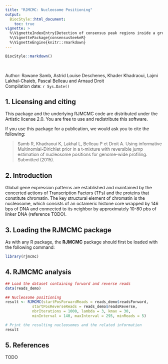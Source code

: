 ```yaml
---
title: "RJMCMC: Nucleosome Positioning"
output:
  BiocStyle::html_document:
    toc: true
vignette: >
  %\VignetteIndexEntry{Detection of consensus peak regions inside a group of experiences using narrowPeak files}
  %\VignettePackage{consensusSeekeR}
  %\VignetteEngine{knitr::rmarkdown}
---
```


```r
BiocStyle::markdown()
```

</br>

Author: Rawane Samb, Astrid Louise Deschenes, Khader Khadraoui, Lajmi Lakhal-Chaieb, 
Pascal Belleau and Arnaud Droit<br />
Compilation date: `r Sys.Date()`

## 1. Licensing and citing

This package and the underlying RJMCMC code are distributed 
under the Artistic license 2.0. You are free to use and redistribute 
this software. 

If you use this package for a publication, we would ask you to cite the
following:

> Samb R, Khadraoui K, Lakhal L, Belleau P et Droit A. Using informative 
> Multinomial-Dirichlet prior in a t-mixture with reversible jump estimation 
> of nucleosome positions for genome-wide profiling. Submitted (2015). 

## 2. Introduction

Global gene expression patterns are established and maintained by the 
concerted actions of Transcription Factors (TFs) and the proteins that 
constitute chromatin. The key structural element of chromatin is the 
nucleosome, which consists of an octameric histone core wrapped by 146 bps 
of DNA and connected to its neighbor by approximately 10-80 pbs of linker 
DNA (reference TODO).

## 3. Loading the RJMCMC package

As with any R package, the **RJMCMC** package should first be loaded with 
the following command:

```r
library(rjmcmc)
```

## 4. RJMCMC analysis

```r
## Load the dataset containing forward and reverse reads
data(reads_demo)

## Nucleosome positioning
result <- RJMCMC(startPosForwardReads = reads_demo$readsForward,
            startPosReverseReads = reads_demo$readsReverse,
            nbrIterations = 1000, lambda = 3, kmax = 30,
            minInterval = 140, maxInterval = 295, minReads = 5)

# Print the resulting nucleosomes and the related information
result
```

## 5. References

TODO
